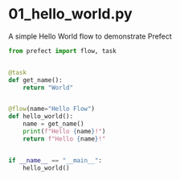 # 01_hello_world.py

A simple Hello World flow to demonstrate Prefect

```python
from prefect import flow, task


@task
def get_name():
    return "World"


@flow(name="Hello Flow")
def hello_world():
    name = get_name()
    print(f"Hello {name}!")
    return f"Hello {name}!"


if __name__ == "__main__":
    hello_world()
```
